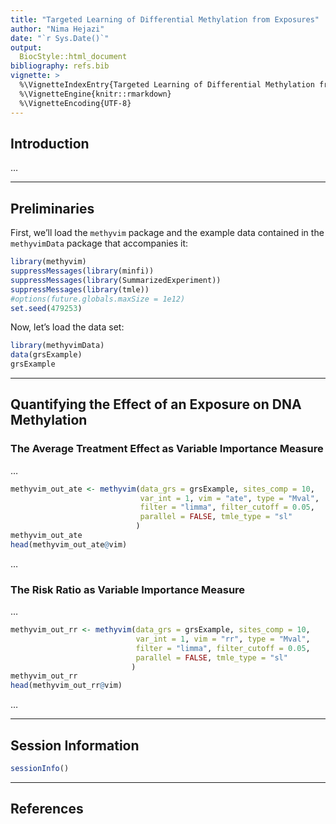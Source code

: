 ```yaml
---
title: "Targeted Learning of Differential Methylation from Exposures"
author: "Nima Hejazi"
date: "`r Sys.Date()`"
output:
  BiocStyle::html_document
bibliography: refs.bib
vignette: >
  %\VignetteIndexEntry{Targeted Learning of Differential Methylation from Exposures}
  %\VignetteEngine{knitr::rmarkdown}
  %\VignetteEncoding{UTF-8}
---
```


## Introduction

...

---

## Preliminaries

First, we'll load the `methyvim` package and the example data contained in the
`methyvimData` package that accompanies it:

```r
library(methyvim)
suppressMessages(library(minfi))
suppressMessages(library(SummarizedExperiment))
suppressMessages(library(tmle))
#options(future.globals.maxSize = 1e12)
set.seed(479253)
```

Now, let's load the data set:

```r
library(methyvimData)
data(grsExample)
grsExample
```

---

## Quantifying the Effect of an Exposure on DNA Methylation

### The Average Treatment Effect as Variable Importance Measure

...

```r
methyvim_out_ate <- methyvim(data_grs = grsExample, sites_comp = 10,
                             var_int = 1, vim = "ate", type = "Mval",
                             filter = "limma", filter_cutoff = 0.05,
                             parallel = FALSE, tmle_type = "sl"
                            )
methyvim_out_ate
head(methyvim_out_ate@vim)
```

...

### The Risk Ratio as Variable Importance Measure

...

```r
methyvim_out_rr <- methyvim(data_grs = grsExample, sites_comp = 10,
                            var_int = 1, vim = "rr", type = "Mval",
                            filter = "limma", filter_cutoff = 0.05,
                            parallel = FALSE, tmle_type = "sl"
                           )
methyvim_out_rr
head(methyvim_out_rr@vim)
```

...

---

## Session Information

```r
sessionInfo()
```

---

## References


